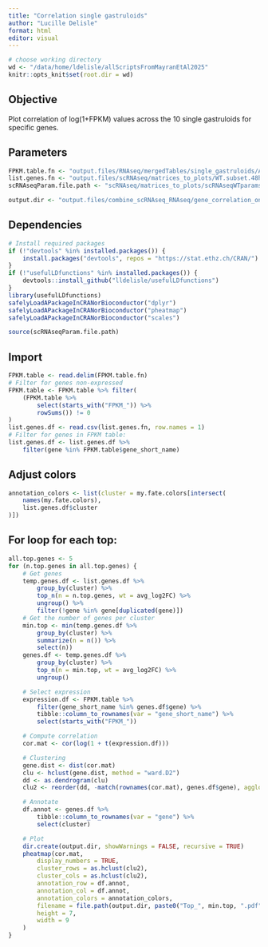 ```yaml
---
title: "Correlation single gastruloids"
author: "Lucille Delisle"
format: html
editor: visual
---
```


```r
# choose working directory
wd <- "/data/home/ldelisle/allScriptsFromMayranEtAl2025"
knitr::opts_knit$set(root.dir = wd)
```

## Objective

Plot correlation of log(1+FPKM) values across the 10 single gastruloids for specific genes.

## Parameters

```r
FPKM.table.fn <- "output.files/RNAseq/mergedTables/single_gastruloids/AllCufflinks_Simplified.txt.gz"
list.genes.fn <- "output.files/scRNAseq/matrices_to_plots/WT.subset.48h72h/markers.48-72h.csv"
scRNAseqParam.file.path <- "scRNAseq/matrices_to_plots/scRNAseqWTparams.R"

output.dir <- "output.files/combine_scRNAseq_RNAseq/gene_correlation_on_single_gastru"
```

## Dependencies

```r
# Install required packages
if (!"devtools" %in% installed.packages()) {
    install.packages("devtools", repos = "https://stat.ethz.ch/CRAN/")
}
if (!"usefulLDfunctions" %in% installed.packages()) {
    devtools::install_github("lldelisle/usefulLDfunctions")
}
library(usefulLDfunctions)
safelyLoadAPackageInCRANorBioconductor("dplyr")
safelyLoadAPackageInCRANorBioconductor("pheatmap")
safelyLoadAPackageInCRANorBioconductor("scales")

source(scRNAseqParam.file.path)

```

## Import

```r
FPKM.table <- read.delim(FPKM.table.fn)
# Filter for genes non-expressed
FPKM.table <- FPKM.table %>% filter(
    (FPKM.table %>%
        select(starts_with("FPKM_")) %>%
        rowSums()) != 0
)
list.genes.df <- read.csv(list.genes.fn, row.names = 1)
# Filter for genes in FPKM table:
list.genes.df <- list.genes.df %>%
    filter(gene %in% FPKM.table$gene_short_name)
```

## Adjust colors

```r
annotation_colors <- list(cluster = my.fate.colors[intersect(
    names(my.fate.colors),
    list.genes.df$cluster
)])
```

## For loop for each top:

```r
all.top.genes <- 5
for (n.top.genes in all.top.genes) {
    # Get genes
    temp.genes.df <- list.genes.df %>%
        group_by(cluster) %>%
        top_n(n = n.top.genes, wt = avg_log2FC) %>%
        ungroup() %>%
        filter(!gene %in% gene[duplicated(gene)])
    # Get the number of genes per cluster
    min.top <- min(temp.genes.df %>%
        group_by(cluster) %>%
        summarize(n = n()) %>%
        select(n))
    genes.df <- temp.genes.df %>%
        group_by(cluster) %>%
        top_n(n = min.top, wt = avg_log2FC) %>%
        ungroup()

    # Select expression
    expression.df <- FPKM.table %>%
        filter(gene_short_name %in% genes.df$gene) %>%
        tibble::column_to_rownames(var = "gene_short_name") %>%
        select(starts_with("FPKM_"))

    # Compute correlation
    cor.mat <- cor(log(1 + t(expression.df)))

    # Clustering
    gene.dist <- dist(cor.mat)
    clu <- hclust(gene.dist, method = "ward.D2")
    dd <- as.dendrogram(clu)
    clu2 <- reorder(dd, -match(rownames(cor.mat), genes.df$gene), agglo.FUN = mean)

    # Annotate
    df.annot <- genes.df %>%
        tibble::column_to_rownames(var = "gene") %>%
        select(cluster)

    # Plot
    dir.create(output.dir, showWarnings = FALSE, recursive = TRUE)
    pheatmap(cor.mat,
        display_numbers = TRUE,
        cluster_rows = as.hclust(clu2),
        cluster_cols = as.hclust(clu2),
        annotation_row = df.annot,
        annotation_col = df.annot,
        annotation_colors = annotation_colors,
        filename = file.path(output.dir, paste0("Top_", min.top, ".pdf")),
        height = 7,
        width = 9
    )
}
```
